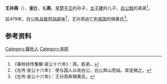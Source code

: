 {{Infobox 先秦人物
|名称= 王孙燕
|图像=
|图说=
|姓=[[芈姓|芈]]
|氏=
|名=燕
|字=
|别名=
|别字=
|谥号=
|时代=春秋时期
|国家=
|身份=
|出生=
|逝世=
|在位=
|父=[[太子建|太子建]]
|母=
|正妻=
|妾=
|子女=
|太子=
}}
'''王孙燕'''（{{bd|？||？||}}），[[芈姓|'''芈'''姓]]，名'''燕'''，是[[楚平王|楚平王]]的孙子，[[太子建|太子建]]的儿子，[[白公胜|白公胜]]的弟弟<ref>《春秋经传集解·哀公十六年》：燕，胜弟。</ref>。

前479年，白公胜[[白公之亂|兵敗]]而[[自經|自經]]後<ref>《左传·哀公十六年》：使与国人以攻白公，白公奔山而缢。其徒微之。</ref>，王孙燕逃亡到[[吴国|吴国]]的頯黄氏<ref>《左传·哀公十六年》：王孙燕奔頯黄氏。</ref>。

== 参考资料 ==
{{reflist}}

[[Category:春秋人|Category:春秋人]]
[[Category:芈姓|Category:芈姓]]
